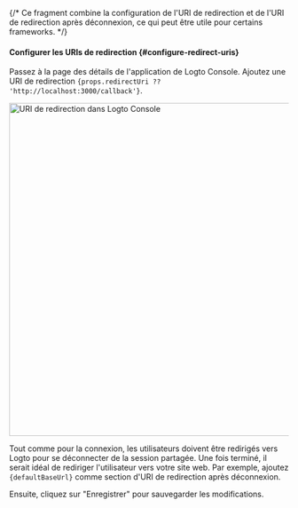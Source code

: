 {/* Ce fragment combine la configuration de l'URI de redirection et de l'URI de redirection après déconnexion, ce qui peut être utile pour certains frameworks. */}



#### Configurer les URIs de redirection \{#configure-redirect-uris}

Passez à la page des détails de l'application de Logto Console. Ajoutez une URI de redirection <code>{props.redirectUri ?? 'http://localhost:3000/callback'}</code>.

<img alt="URI de redirection dans Logto Console" src={redirectUriFigure} width="600px" />

Tout comme pour la connexion, les utilisateurs doivent être redirigés vers Logto pour se déconnecter de la session partagée. Une fois terminé, il serait idéal de rediriger l'utilisateur vers votre site web. Par exemple, ajoutez <code>{defaultBaseUrl}</code> comme section d'URI de redirection après déconnexion.

Ensuite, cliquez sur "Enregistrer" pour sauvegarder les modifications.

